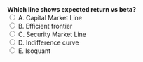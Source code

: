 ::: {.question-block}
<form onsubmit="event.preventDefault(); checkAnswer('module3_mcq_q20')" data-correct-answer="C">
<strong style="display: block;">Which line shows expected return vs beta?</strong>
<label><input type="radio" name="module3_mcq_q20" value="A"> A. Capital Market Line</label><br>
<label><input type="radio" name="module3_mcq_q20" value="B"> B. Efficient frontier</label><br>
<label><input type="radio" name="module3_mcq_q20" value="C"> C. Security Market Line</label><br>
<label><input type="radio" name="module3_mcq_q20" value="D"> D. Indifference curve</label><br>
<label><input type="radio" name="module3_mcq_q20" value="E"> E. Isoquant</label><br>
</form>
<div id="feedback-module3_mcq_q20" class="feedback" data-status="" style="display:none;">
✅ Correct: C. The Security Market Line shows expected return vs beta.
</div>
:::
